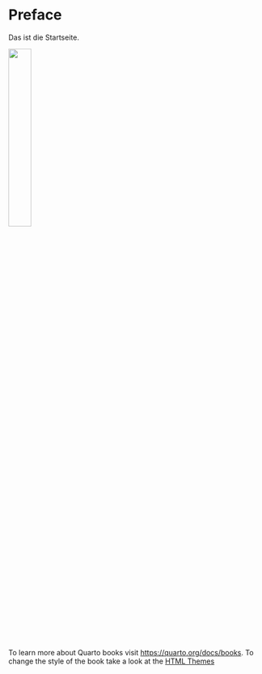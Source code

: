 # Preface {.unnumbered}

Das ist die Startseite. 

![](images/logo.png){width="30%"}

To learn more about Quarto books visit <https://quarto.org/docs/books>. To change the style of the book take a look at the [HTML Themes](https://quarto.org/docs/output-formats/html-themes.html)
